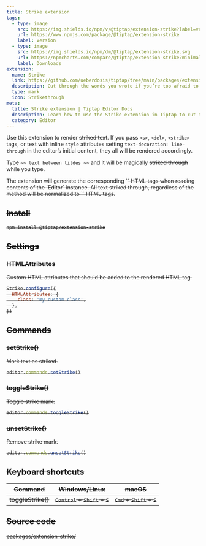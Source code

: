 ```yaml
---
title: Strike extension
tags:
  - type: image
    src: https://img.shields.io/npm/v/@tiptap/extension-strike?label=version
    url: https://www.npmjs.com/package/@tiptap/extension-strike
    label: Version
  - type: image
    src: https://img.shields.io/npm/dm/@tiptap/extension-strike.svg
    url: https://npmcharts.com/compare/@tiptap/extension-strike?minimal=true
    label: Downloads
extension:
  name: Strike
  link: https://github.com/ueberdosis/tiptap/tree/main/packages/extension-strike
  description: Cut through the words you wrote if you’re too afraid to delete them.
  type: mark
  icon: Strikethrough
meta:
  title: Strike extension | Tiptap Editor Docs
  description: Learn how to use the Strike extension in Tiptap to cut through the words you wrote if you're too afraid to delete it.
  category: Editor
---
```



Use this extension to render ~~striked text~~. If you pass `<s>`, `<del>`, `<strike>` tags, or text with inline `style` attributes setting `text-decoration: line-through` in the editor’s initial content, they all will be rendered accordingly.

Type <code>~~ text between tildes ~~</code> and it will be magically ~~striked through~~ while you type.

<Callout title="Restrictions" variant="default">
    The extension will generate the corresponding `<s>` HTML tags when reading contents of the `Editor` instance. All text striked through, regardless of the method will be normalized to `<s>` HTML tags.
</Callout>

<CodeDemo path="/Marks/Strike" />

## Install

```bash
npm install @tiptap/extension-strike
```

## Settings

### HTMLAttributes

Custom HTML attributes that should be added to the rendered HTML tag.

```js
Strike.configure({
  HTMLAttributes: {
    class: 'my-custom-class',
  },
})
```

## Commands

### setStrike()

Mark text as striked.

```js
editor.commands.setStrike()
```

### toggleStrike()

Toggle strike mark.

```js
editor.commands.toggleStrike()
```

### unsetStrike()

Remove strike mark.

```js
editor.commands.unsetStrike()
```

## Keyboard shortcuts

| Command        | Windows/Linux                                        | macOS                                            |
| -------------- | ---------------------------------------------------- | ------------------------------------------------ |
| toggleStrike() | <kbd>Control</kbd> + <kbd>Shift</kbd> + <kbd>S</kbd> | <kbd>Cmd</kbd> + <kbd>Shift</kbd> + <kbd>S</kbd> |

## Source code

[packages/extension-strike/](https://github.com/ueberdosis/tiptap/blob/main/packages/extension-strike/)
